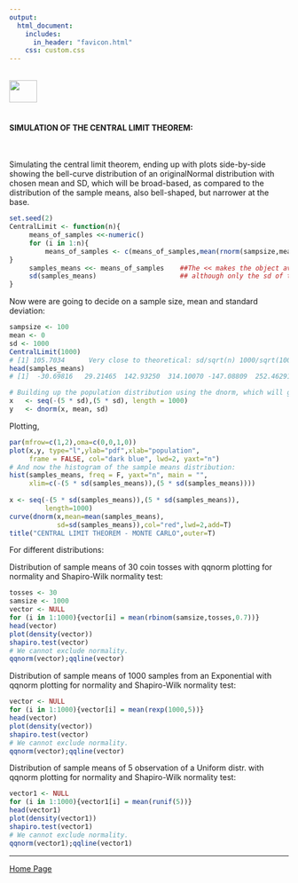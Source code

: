 ```yaml
---
output: 
  html_document:
    includes:
      in_header: "favicon.html" 
    css: custom.css
---
```


<br>
<a href="http://rinterested.github.io/statistics/index.html">
<img HEIGHT="40" WIDTH="50" src="https://cloud.githubusercontent.com/assets/9312897/10556783/a27a26fa-745c-11e5-9b1a-2d5bd737387a.PNG"></a>
<br><br>


#### SIMULATION OF THE CENTRAL LIMIT THEOREM:
<br>

Simulating the central limit theorem, ending up with plots side-by-side showing the bell-curve distribution of an originalNormal distribution with chosen mean and SD, which will be broad-based, as compared to the distribution of the sample means, also bell-shaped, but narrower at the base.

```r
set.seed(2)
CentralLimit <- function(n){
     means_of_samples <<-numeric()
     for (i in 1:n){
         means_of_samples <- c(means_of_samples,mean(rnorm(sampsize,mean,sd)))
}
     samples_means <<- means_of_samples    ##The << makes the object available outside the function.
     sd(samples_means)                     ## although only the sd of the samples_means will be returned
}
```


Now were are going to decide on a sample size, mean and standard deviation:

```r
sampsize <- 100
mean <- 0
sd <- 1000
CentralLimit(1000)
# [1] 105.7034      Very close to theoretical: sd/sqrt(n) 1000/sqrt(100) = 100.
head(samples_means)
# [1]  -30.69816   29.21465  142.93250  314.10070 -147.08809  252.46291 

# Building up the population distribution using the dnorm, which will give the pdf value for every quantile fed into it:
x   <- seq(-(5 * sd),(5 * sd), length = 1000)
y   <- dnorm(x, mean, sd)
```

Plotting,

```r
par(mfrow=c(1,2),oma=c(0,0,1,0))
plot(x,y, type="l",ylab="pdf",xlab="population",
     frame = FALSE, col="dark blue", lwd=2, yaxt="n")
# And now the histogram of the sample means distribution:
hist(samples_means, freq = F, yaxt="n", main = "",
     xlim=c(-(5 * sd(samples_means)),(5 * sd(samples_means))))
     
x <- seq(-(5 * sd(samples_means)),(5 * sd(samples_means)),
         length=1000)
curve(dnorm(x,mean=mean(samples_means),
            sd=sd(samples_means)),col="red",lwd=2,add=T)
title("CENTRAL LIMIT THEOREM - MONTE CARLO",outer=T)
```

For different distributions:

Distribution of sample means of 30 coin tosses with qqnorm plotting for normality and Shapiro-Wilk normality test:

```r
tosses <- 30
samsize <- 1000
vector <- NULL
for (i in 1:1000){vector[i] = mean(rbinom(samsize,tosses,0.7))}
head(vector)
plot(density(vector))
shapiro.test(vector)
# We cannot exclude normality.
qqnorm(vector);qqline(vector)
```

Distribution of sample means of $1000$ samples from an Exponential with qqnorm plotting for normality and Shapiro-Wilk normality test:

```r
vector <- NULL
for (i in 1:1000){vector[i] = mean(rexp(1000,5))}
head(vector)
plot(density(vector))
shapiro.test(vector)
# We cannot exclude normality.
qqnorm(vector);qqline(vector)
```

Distribution of sample means of $5$ observation of a Uniform distr. with qqnorm plotting for normality and Shapiro-Wilk normality test:

```r
vector1 <- NULL
for (i in 1:1000){vector1[i] = mean(runif(5))}
head(vector1)
plot(density(vector1))
shapiro.test(vector1)
# We cannot exclude normality.
qqnorm(vector1);qqline(vector1)
```

---

<a href="http://rinterested.github.io/statistics/index.html">Home Page</a>